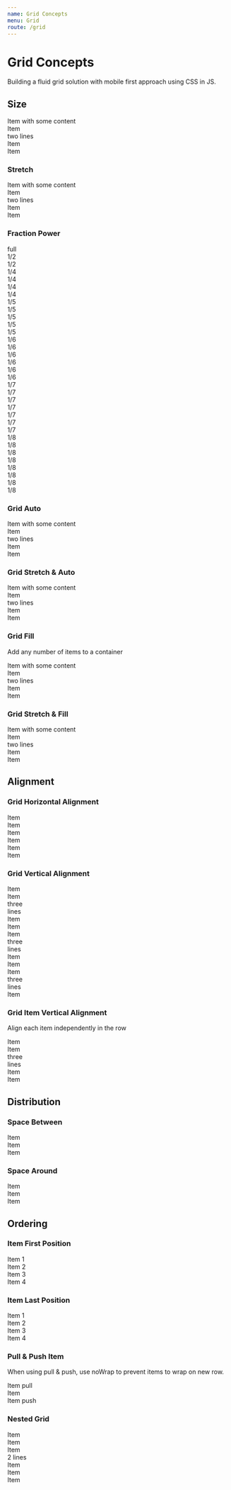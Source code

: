 ```yaml
---
name: Grid Concepts
menu: Grid
route: /grid
---
```



# Grid Concepts

Building a fluid grid solution with mobile first approach using CSS in JS.

## Size

<Playground>
  <StyledGrid fractionWithBp={['1/2@tablet', '1/4@laptop']}>
    <GridItem><div className="demo">Item with some content</div></GridItem>
    <GridItem>
      <div className="demo">
        Item
        <br />
        two lines
      </div>
    </GridItem>
    <GridItem><div className="demo">Item</div></GridItem>
    <GridItem><div className="demo">Item</div></GridItem>
  </StyledGrid>
</Playground>

### Stretch

<Playground>
  <StyledGrid verticalStretch fractionWithBp={['1/2@tablet', '1/4@laptop']}>
    <GridItem><div className="demo">Item with some content</div></GridItem>
    <GridItem>
      <div className="demo">
        Item
        <br />
        two lines
      </div>
    </GridItem>
    <GridItem><div className="demo">Item</div></GridItem>
    <GridItem><div className="demo">Item</div></GridItem>
  </StyledGrid>
</Playground>

### Fraction Power

<Playground>
  <StyledGrid gutter="xs">
    <GridItem><div className="demo">full</div></GridItem>
    <GridItem fraction={1/2}><div className="demo">1/2</div></GridItem>
    <GridItem fraction={1/2}><div className="demo">1/2</div></GridItem>
    <GridItem fraction={1/4}><div className="demo">1/4</div></GridItem>
    <GridItem fraction={1/4}><div className="demo">1/4</div></GridItem>
    <GridItem fraction={1/4}><div className="demo">1/4</div></GridItem>
    <GridItem fraction={1/4}><div className="demo">1/4</div></GridItem>
    <GridItem fraction={1/5}><div className="demo">1/5</div></GridItem>
    <GridItem fraction={1/5}><div className="demo">1/5</div></GridItem>
    <GridItem fraction={1/5}><div className="demo">1/5</div></GridItem>
    <GridItem fraction={1/5}><div className="demo">1/5</div></GridItem>
    <GridItem fraction={1/5}><div className="demo">1/5</div></GridItem>
    <GridItem fraction={1/6}><div className="demo">1/6</div></GridItem>
    <GridItem fraction={1/6}><div className="demo">1/6</div></GridItem>
    <GridItem fraction={1/6}><div className="demo">1/6</div></GridItem>
    <GridItem fraction={1/6}><div className="demo">1/6</div></GridItem>
    <GridItem fraction={1/6}><div className="demo">1/6</div></GridItem>
    <GridItem fraction={1/6}><div className="demo">1/6</div></GridItem>
    <GridItem fraction={1/7}><div className="demo">1/7</div></GridItem>
    <GridItem fraction={1/7}><div className="demo">1/7</div></GridItem>
    <GridItem fraction={1/7}><div className="demo">1/7</div></GridItem>
    <GridItem fraction={1/7}><div className="demo">1/7</div></GridItem>
    <GridItem fraction={1/7}><div className="demo">1/7</div></GridItem>
    <GridItem fraction={1/7}><div className="demo">1/7</div></GridItem>
    <GridItem fraction={1/7}><div className="demo">1/7</div></GridItem>
    <GridItem fraction={1/8}><div className="demo">1/8</div></GridItem>
    <GridItem fraction={1/8}><div className="demo">1/8</div></GridItem>
    <GridItem fraction={1/8}><div className="demo">1/8</div></GridItem>
    <GridItem fraction={1/8}><div className="demo">1/8</div></GridItem>
    <GridItem fraction={1/8}><div className="demo">1/8</div></GridItem>
    <GridItem fraction={1/8}><div className="demo">1/8</div></GridItem>
    <GridItem fraction={1/8}><div className="demo">1/8</div></GridItem>
    <GridItem fraction={1/8}><div className="demo">1/8</div></GridItem>
  </StyledGrid>
</Playground>

### Grid Auto

<Playground>
  <StyledGrid auto>
    <GridItem><div className="demo">Item with some content</div></GridItem>
    <GridItem>
      <div className="demo">
        Item
        <br />
        two lines
      </div>
    </GridItem>
    <GridItem><div className="demo">Item</div></GridItem>
    <GridItem><div className="demo">Item</div></GridItem>
  </StyledGrid>
</Playground>

### Grid Stretch & Auto

<Playground>
  <StyledGrid auto verticalStretch>
    <GridItem><div className="demo">Item with some content</div></GridItem>
    <GridItem>
      <div className="demo">
        Item
        <br />
        two lines
      </div>
    </GridItem>
    <GridItem><div className="demo">Item</div></GridItem>
    <GridItem><div className="demo">Item</div></GridItem>
  </StyledGrid>
</Playground>

### Grid Fill

Add any number of items to a container

<Playground>
  <StyledGrid autoFill className="demo">
    <GridItem><div className="demo">Item with some content</div></GridItem>
    <GridItem>
      <div className="demo">
        Item
        <br />
        two lines
      </div>
    </GridItem>
    <GridItem><div className="demo">Item</div></GridItem>
    <GridItem><div className="demo">Item</div></GridItem>
  </StyledGrid>
</Playground>

### Grid Stretch & Fill

<Playground>
  <StyledGrid autoFill stretch>
    <GridItem><div className="demo">Item with some content</div></GridItem>
    <GridItem>
      <div className="demo">
        Item
        <br />
        two lines
      </div>
    </GridItem>
    <GridItem><div className="demo">Item</div></GridItem>
    <GridItem><div className="demo">Item</div></GridItem>
  </StyledGrid>
</Playground>

## Alignment

### Grid Horizontal Alignment

<Playground>
  <StyledGrid jStart>
    <GridItem fraction={1/6}><div className="demo">Item</div></GridItem>
    <GridItem fraction={1/6}><div className="demo">Item</div></GridItem>
  </StyledGrid>
</Playground>

<Playground>
  <StyledGrid jCenter>
    <GridItem fraction={1/6}><div className="demo">Item</div></GridItem>
    <GridItem fraction={1/6}><div className="demo">Item</div></GridItem>
  </StyledGrid>
</Playground>

<Playground>
  <StyledGrid jEnd>
    <GridItem fraction={1/6}><div className="demo">Item</div></GridItem>
    <GridItem fraction={1/6}><div className="demo">Item</div></GridItem>
  </StyledGrid>
</Playground>

### Grid Vertical Alignment

<Playground>
  <StyledGrid fraction={1/3} aTop>
    <GridItem><div className="demo">Item</div></GridItem>
    <GridItem><div className="demo">Item<br/>three<br/>lines</div></GridItem>
    <GridItem><div className="demo">Item</div></GridItem>
  </StyledGrid>
</Playground>

<Playground>
  <StyledGrid fraction={1/3} aCenter>
    <GridItem><div className="demo">Item</div></GridItem>
    <GridItem><div className="demo">Item<br/>three<br/>lines</div></GridItem>
    <GridItem><div className="demo">Item</div></GridItem>
  </StyledGrid>
</Playground>

<Playground>
  <StyledGrid fraction={1/3} aEnd>
    <GridItem><div className="demo">Item</div></GridItem>
    <GridItem><div className="demo">Item<br/>three<br/>lines</div></GridItem>
    <GridItem><div className="demo">Item</div></GridItem>
  </StyledGrid>
</Playground>

### Grid Item Vertical Alignment

Align each item independently in the row

<Playground>
  <StyledGrid>
    <GridItem fraction={1/4} aTop><div className="demo">Item</div></GridItem>
    <GridItem fraction={1/4} ><div className="demo">Item<br/>three<br/>lines</div></GridItem>
    <GridItem fraction={1/4} aCenter><div className="demo">Item</div></GridItem>
    <GridItem fraction={1/4} aEnd><div className="demo">Item</div></GridItem>
  </StyledGrid>
</Playground>

## Distribution

### Space Between

<Playground>
  <StyledGrid jBetween>
    <GridItem fraction={1/6} aTop><div className="demo">Item</div></GridItem>
    <GridItem fraction={1/6} aCenter><div className="demo">Item</div></GridItem>
    <GridItem fraction={1/6} aEnd><div className="demo">Item</div></GridItem>
  </StyledGrid>
</Playground>

### Space Around

<Playground>
  <StyledGrid jAround>
    <GridItem fraction={1/6} aTop><div className="demo">Item</div></GridItem>
    <GridItem fraction={1/6} aCenter><div className="demo">Item</div></GridItem>
    <GridItem fraction={1/6} aEnd><div className="demo">Item</div></GridItem>
  </StyledGrid>
</Playground>

## Ordering

### Item First Position

<Playground>
  <StyledGrid jAround>
    <GridItem fraction={1/4}><div className="demo">Item 1</div></GridItem>
    <GridItem fraction={1/4}><div className="demo">Item 2</div></GridItem>
    <GridItem position='first' fraction={1/4}><div className="demo" style={{ background: '#587193', fontWeight: 700, color: 'white' }}>Item 3</div></GridItem>
    <GridItem fraction={1/4}><div className="demo">Item 4</div></GridItem>
  </StyledGrid>
</Playground>

### Item Last Position

<Playground>
  <StyledGrid jAround>
    <GridItem position='last' fraction={1/4}><div className="demo" style={{ background: '#587193', fontWeight: 700, color: 'white' }}>Item 1</div></GridItem>
    <GridItem fraction={1/4}><div className="demo">Item 2</div></GridItem>
    <GridItem fraction={1/4}><div className="demo">Item 3</div></GridItem>
    <GridItem fraction={1/4}><div className="demo">Item 4</div></GridItem>
  </StyledGrid>
</Playground>

### Pull & Push Item

When using pull & push, use noWrap to prevent items to wrap on new row.

<Playground>
  <StyledGrid noWrap>
    <GridItem pull><div className="demo">Item pull</div></GridItem>
    <GridItem><div className="demo">Item</div></GridItem>
    <GridItem push><div className="demo">Item push</div></GridItem>
  </StyledGrid>
</Playground>

### Nested Grid

<Playground>
  <StyledGrid verticalStretch>
    <GridItem fractionWithBp={['1/2@tablet']}>
      <StyledGrid verticalStretch>
        <GridItem fractionWithBp={['1/2@tablet']}><div className="demo">Item</div></GridItem>
        <GridItem fractionWithBp={['1/2@laptop']}>
          <StyledGrid verticalStretch>
            <GridItem fractionWithBp={['1/2@laptop']}><div className="demo">Item</div></GridItem>
            <GridItem fractionWithBp={['1/2@laptop']}><div className="demo">Item<br/>2 lines</div></GridItem>
          </StyledGrid>
        </GridItem>
        <GridItem fractionWithBp={['1/2@tablet']}><div className="demo">Item</div></GridItem>
        <GridItem fractionWithBp={['1/2@tablet']}><div className="demo">Item</div></GridItem>
      </StyledGrid>
    </GridItem>
    <GridItem fractionWithBp={['1/2@tablet']}><div className="demo">Item</div></GridItem>
  </StyledGrid>
</Playground>